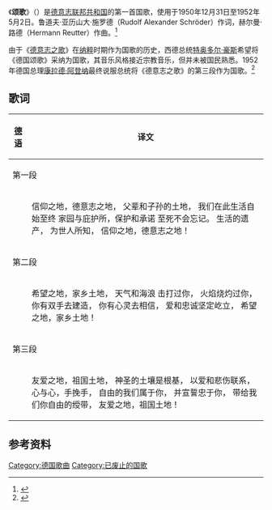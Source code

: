 {{Infobox anthem
|title       = Hymne an Deutschland
|chinese_title   = 德国颂歌
|image       = Coat of arms of Germany.svg
|image_size  = 150
|alt         =
|border      =
|caption     = 
|prefix      = 国歌
|country     = {{flag|West Germany}}
|author      = 鲁道夫·亚历山大·施罗德
|lyrics_date = 
|composer    = 赫尔曼·路德
|music_date  =
|adopted     =
|until       =
|sound       = 
|sound_title =
}}
{{德國國歌史}}
《''' 颂歌'''》（{{lang-de|'''Hymne an Deutschland'''}}）是[[德意志联邦共和国|德意志联邦共和国]]的第一首国歌，使用于1950年12月31日至1952年5月2日。鲁道夫·亚历山大·施罗德（Rudolf Alexander Schröder）作词，赫尔曼·路德（Hermann Reutter）作曲。<ref>{{Cite web |url=http://www.hdg.de/lemo/html/Nachkriegsjahre/EntstehungZweierDeutscherStaaten/nationalhymne.html |title=Entstehung zweier deutscher Staaten: Nationalhymne |accessdate=2014-05-01 |archive-date=2013-12-18 |archive-url=https://web.archive.org/web/20131218195245/http://www.hdg.de/lemo/html/Nachkriegsjahre/EntstehungZweierDeutscherStaaten/nationalhymne.html |dead-url=no }}</ref>

由于《[[德意志之歌|德意志之歌]]》在[[纳粹德国|纳粹]]时期作为国歌的历史，西德总统[[特奥多尔·豪斯|特奥多尔·豪斯]]希望将《德国颂歌》采纳为国歌，其音乐风格接近宗教音乐，但并未被国民熟悉。1952年德国总理[[康拉德·阿登纳|康拉德·阿登纳]]最终说服总统将《德意志之歌》的第三段作为国歌。<ref>{{Cite web |url=http://www.nationalanthems.info/frg-52.htm |title=West Germany (1950-1952) |accessdate=2014-05-01 |archive-date=2014-04-26 |archive-url=https://web.archive.org/web/20140426202238/http://www.nationalanthems.info/frg-52.htm |dead-url=no }}</ref>

==歌词==
{|class="toccolours" cellpadding="3" align=center 
![[德语|德语]] !!译文
|-
!colspan="2" bgcolor="#E6E8FA" |第一段
|-
|{{lang|de|<poem>
Land des Glaubens, deutsches Land,
Land der Väter und der Erben,
Uns im Leben und im Sterben
Haus und Herberg', Trost und Pfand,
Sei den Toten zum Gedächtnis,
Den Lebend'gen zum Vermächtnis,
Freudig vor der Welt bekannt,
Land des Glaubens, deutsches Land!
</poem>
}}
|<poem>
信仰之地，德意志之地，
父辈和子孙的土地，
我们在此生活自始至终
家园与庇护所，保护和承诺
至死不会忘记。
生活的遗产，
为世人所知，
信仰之地，德意志之地！
</poem>
|-
!colspan="2" bgcolor="#E6E8FA" |第二段
|-
|{{lang|de|<poem>
Land der Hoffnung, Heimatland,
Ob die Wetter, ob die Wogen
Über dich hinweggezogen,
Ob die Feuer dich verbrannt,
Du hast Hände, die da bauen,
Du hast Herzen, die vertrauen,
Lieb' und Treue halten stand,
Land der Hoffnung, Heimatland!
</poem>
}}
|<poem>
希望之地，家乡土地，
天气和海浪
击打过你，
火焰烧灼过你，
你有双手去建造，
你有心灵去相信，
爱和忠诚坚定屹立，
希望之地，家乡土地！
</poem>
|-
!colspan="2" bgcolor="#E6E8FA" |第三段
|-
|{{lang|de|<poem>
Land der Liebe, Vaterland,
Heil'ger Grund, auf den sich gründet,
Was in Lieb' und Leid verbündet
Herz mit Herzen, Hand mit Hand.
Frei, wie wir dir angehören
Und uns dir zu eigen schwören,
Schling' um uns dein Friedensband,
Land der Liebe, Vaterland!
</poem>
}}
|<poem>
友爱之地，祖国土地，
神圣的土壤是根基，
以爱和悲伤联系，
心与心，手挽手，
自由的我们属于你，
并宣誓忠于你，
带给我们你自由的绶带，
友爱之地，祖国土地！
</poem>
|}

==参考资料==
{{reflist}}
{{德語愛國主義歌曲}}
[[Category:德国歌曲|Category:德国歌曲]]
[[Category:已废止的国歌|Category:已废止的国歌]]